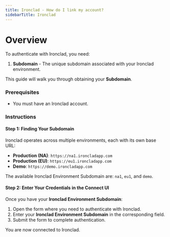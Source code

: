 ```yaml
---
title: Ironclad - How do I link my account?
sidebarTitle: Ironclad
---
```


# Overview

To authenticate with Ironclad, you need:
1. **Subdomain** - The unique subdomain associated with your Ironclad environment.

This guide will walk you through obtaining your **Subdomain**.

### Prerequisites

- You must have an Ironclad account.

### Instructions

#### Step 1: Finding Your Subdomain

Ironclad operates across multiple environments, each with its own base URL:
- **Production (NA)**: `https://na1.ironcladapp.com`
- **Production (EU)**: `https://eu1.ironcladapp.com`  
- **Demo**: `https://demo.ironcladapp.com`

The available Ironclad Environment Subdomain are: `na1`, `eu1`, and `demo`.

#### Step 2: Enter Your Credentials in the Connect UI

Once you have your **Ironclad Environment Subdomain**:
1. Open the form where you need to authenticate with Ironclad.
2. Enter your **Ironclad Environment Subdomain** in the corresponding field.
3. Submit the form to complete authentication.

You are now connected to Ironclad.
 